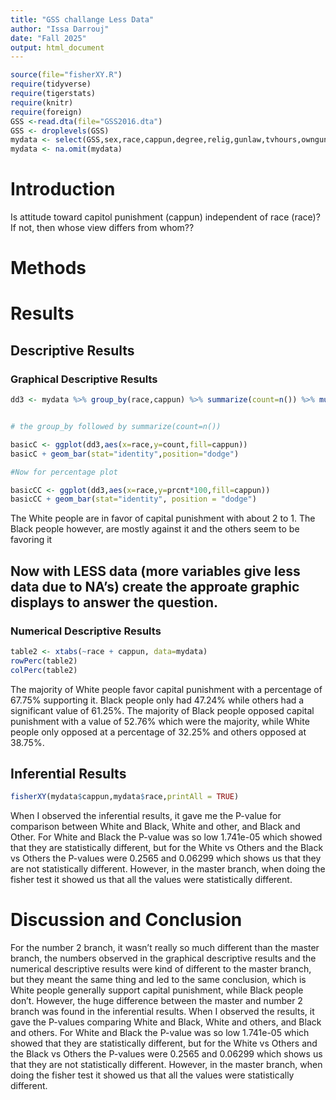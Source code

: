 ```yaml
---
title: "GSS challange Less Data"
author: "Issa Darrouj"
date: "Fall 2025"
output: html_document
---
```




```r
source(file="fisherXY.R")
require(tidyverse)
require(tigerstats)
require(knitr)
require(foreign)
GSS <-read.dta(file="GSS2016.dta")
GSS <- droplevels(GSS)
mydata <- select(GSS,sex,race,cappun,degree,relig,gunlaw,tvhours,owngun,age,wordsum)
mydata <- na.omit(mydata)
```

# Introduction

<!--In this section you explain what you are trying to show.  Where did the data come from?  What is the research or other question you are trying to answer?.  If you skimp in this section expect to be marked down in your grade. Paint a picture of the project a couple of paragraphs is expected!-->

Is attitude toward capitol punishment (cappun) independent of race (race)?
If not, then whose view differs from whom??

# Methods

<!--Decide on your methods:  use "variable analysis" or other appropriate descriptors.  Make sure to choose at least one graphical method and at least one numerical method. Discuss what data manipulations may be needed for example subsetting or other binning procedures and what sort of graphical displays and inferential tools will be used!-->

# Results

<!--Divide this section into two sub-sections:  One for your descriptive  results and one for your inferential results.!-->

## Descriptive Results

### Graphical Descriptive Results

<!--Graphical results here.  Make sure to show your code.  Provide appropriate labels for axes, giving units if possible, and provide a good title for the graph, too.  Use the graphical results to describe the patterns if any that exist in the data as focused toward the research question. Bottom line is to explain the features of the graph that are relevant to conforming or departing to what is expected by your null hypothesis !-->

```r
dd3 <- mydata %>% group_by(race,cappun) %>% summarize(count=n()) %>% mutate(prcnt=count/sum(count))


# the group_by followed by summarize(count=n())

basicC <- ggplot(dd3,aes(x=race,y=count,fill=cappun))
basicC + geom_bar(stat="identity",position="dodge")

#Now for percentage plot

basicCC <- ggplot(dd3,aes(x=race,y=prcnt*100,fill=cappun)) 
basicCC + geom_bar(stat="identity", position = "dodge")
```

The White people are in favor of capital punishment with about 2 to 1. The Black people however, are mostly against it and the others seem to be favoring it 

## Now with LESS data (more variables give less data due to NA's) create the approate graphic displays to answer the question.





### Numerical Descriptive Results

<!--Numerical results go here. Use the numerical results to describe the patterns if any that exist in the data as focused toward the research question!-->

```r
table2 <- xtabs(~race + cappun, data=mydata)
rowPerc(table2)
colPerc(table2)
```

The majority of White people favor capital punishment with a percentage of 67.75% supporting it. Black people only had 47.24% while others had a significant value of 61.25%. The majority of Black people opposed capital punishment with a value of 52.76% which were the majority, while White people only opposed at a percentage of 32.25% and others opposed at 38.75%. 


## Inferential Results

<!--State hypothesis clearly.  Make sure your discussion of the inferential test covers all the aspects that the test output produces, such as test statistic, p-value etc.  Make a decision about the null hypothesis, explain the assumptions on which the selected test/procedure was based, and why the chosen procedure satisfys the assumptions and is appropriate to answer the research question!-->


```r
fisherXY(mydata$cappun,mydata$race,printAll = TRUE)
```

When I observed the inferential results, it gave me the P-value for comparison between White and Black, White and other, and Black and Other. For White and Black the P-value was so low 1.741e-05 which showed that they are statistically different, but for the White vs Others and the Black vs Others the P-values were 0.2565 and 0.06299 which shows us that they are not statistically different. However, in the master branch, when doing the fisher test it showed us that all the values were statistically different.

# Discussion and Conclusion

<!--Discussion and conclusion here.  If you found a relationship be sure to consider whether the relationship occurs because one of the variavbles causes the other, or whether they perhasps are related for some other reason.  Watch the chapter 6 videos from the GeorgeTown videos collection.!-->

For the number 2 branch, it wasn't really so much different than the master branch, the numbers observed in the graphical descriptive results and the numerical descriptive results were kind of different to the master branch, but they meant the same thing and led to the same conclusion, which is White people generally support capital punishment, while Black people don't. However, the huge difference between the master and number 2 branch was found in the inferential results. When I observed the results, it gave the P-values comparing White and Black, White and others, and Black and others. For White and Black the P-value was so low 1.741e-05 which showed that they are statistically different, but for the White vs Others and the Black vs Others the P-values were 0.2565 and 0.06299 which shows us that they are not statistically different. However, in the master branch, when doing the fisher test it showed us that all the values were statistically different.
